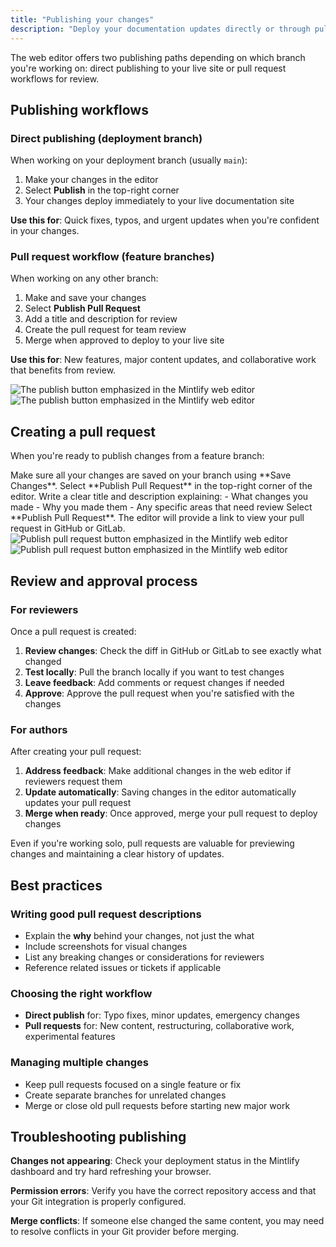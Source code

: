 ```yaml
---
title: "Publishing your changes"
description: "Deploy your documentation updates directly or through pull requests"
---
```


The web editor offers two publishing paths depending on which branch you're working on: direct publishing to your live site or pull request workflows for review.

## Publishing workflows

### Direct publishing (deployment branch)
When working on your deployment branch (usually `main`):

1. Make your changes in the editor
2. Select **Publish** in the top-right corner  
3. Your changes deploy immediately to your live documentation site

**Use this for**: Quick fixes, typos, and urgent updates when you're confident in your changes.

### Pull request workflow (feature branches)  
When working on any other branch:

1. Make and save your changes
2. Select **Publish Pull Request**
3. Add a title and description for review
4. Create the pull request for team review
5. Merge when approved to deploy to your live site

**Use this for**: New features, major content updates, and collaborative work that benefits from review.

<Frame>
  <img 
    src="/images/editor/publish-flow-light.png" 
    alt="The publish button emphasized in the Mintlify web editor" 
    className="block dark:hidden" 
  />
  <img 
    src="/images/editor/publish-flow-dark.png" 
    alt="The publish button emphasized in the Mintlify web editor" 
    className="hidden dark:block" 
  />
</Frame>

## Creating a pull request

When you're ready to publish changes from a feature branch:

<Steps>
  <Step title="Save your work">
    Make sure all your changes are saved on your branch using **Save Changes**.
  </Step>
  <Step title="Start the pull request">
    Select **Publish Pull Request** in the top-right corner of the editor.
  </Step>
  <Step title="Add context">
    Write a clear title and description explaining:
    - What changes you made
    - Why you made them  
    - Any specific areas that need review
  </Step>
  <Step title="Create and share">
    Select **Publish Pull Request**. The editor will provide a link to view your pull request in GitHub or GitLab.
  </Step>
</Steps>

<Frame>
  <img 
    src="/images/editor/pull-request-light.png" 
    alt="Publish pull request button emphasized in the Mintlify web editor" 
    className="block dark:hidden" 
  />
  <img 
    src="/images/editor/pull-request-dark.png" 
    alt="Publish pull request button emphasized in the Mintlify web editor" 
    className="hidden dark:block" 
  />
</Frame>

## Review and approval process

### For reviewers
Once a pull request is created:

1. **Review changes**: Check the diff in GitHub or GitLab to see exactly what changed
2. **Test locally**: Pull the branch locally if you want to test changes  
3. **Leave feedback**: Add comments or request changes if needed
4. **Approve**: Approve the pull request when you're satisfied with the changes

### For authors  
After creating your pull request:

1. **Address feedback**: Make additional changes in the web editor if reviewers request them
2. **Update automatically**: Saving changes in the editor automatically updates your pull request
3. **Merge when ready**: Once approved, merge your pull request to deploy changes

<Tip>
  Even if you're working solo, pull requests are valuable for previewing changes and maintaining a clear history of updates.
</Tip>

## Best practices

### Writing good pull request descriptions
- Explain the **why** behind your changes, not just the what
- Include screenshots for visual changes
- List any breaking changes or considerations for reviewers
- Reference related issues or tickets if applicable

### Choosing the right workflow
- **Direct publish** for: Typo fixes, minor updates, emergency changes
- **Pull requests** for: New content, restructuring, collaborative work, experimental features

### Managing multiple changes
- Keep pull requests focused on a single feature or fix
- Create separate branches for unrelated changes
- Merge or close old pull requests before starting new major work

## Troubleshooting publishing

**Changes not appearing**: Check your deployment status in the Mintlify dashboard and try hard refreshing your browser.

**Permission errors**: Verify you have the correct repository access and that your Git integration is properly configured.

**Merge conflicts**: If someone else changed the same content, you may need to resolve conflicts in your Git provider before merging.